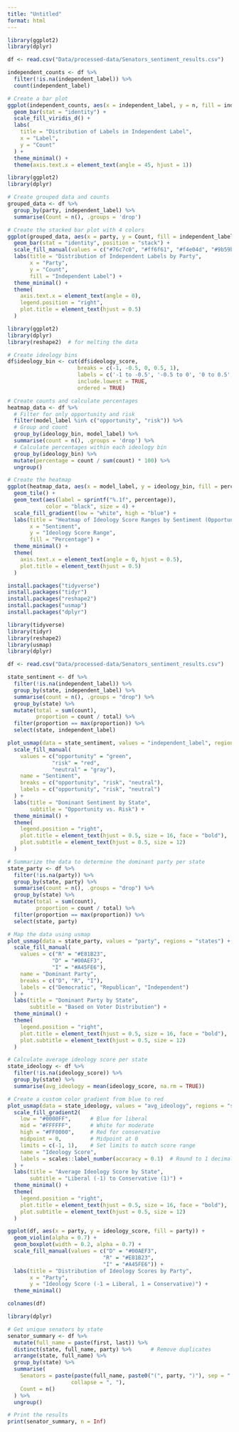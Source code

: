 ```yaml
---
title: "Untitled"
format: html
---
```


```r

library(ggplot2)
library(dplyr)

```

```r

df <- read.csv("Data/processed-data/Senators_sentiment_results.csv")

```

```r

independent_counts <- df %>%
  filter(!is.na(independent_label)) %>%
  count(independent_label)

# Create a bar plot
ggplot(independent_counts, aes(x = independent_label, y = n, fill = independent_label)) +
  geom_bar(stat = "identity") +
  scale_fill_viridis_d() +
  labs(
    title = "Distribution of Labels in Independent Label",
    x = "Label",
    y = "Count"
  ) +
  theme_minimal() +
  theme(axis.text.x = element_text(angle = 45, hjust = 1))

```

```r

library(ggplot2)
library(dplyr)

# Create grouped data and counts
grouped_data <- df %>%
  group_by(party, independent_label) %>%
  summarise(Count = n(), .groups = 'drop')

# Create the stacked bar plot with 4 colors
ggplot(grouped_data, aes(x = party, y = Count, fill = independent_label)) +
  geom_bar(stat = "identity", position = "stack") +
  scale_fill_manual(values = c("#76c7c0", "#ff6f61", "#f4e04d", "#9b59b6", "9b59b6")) +  # Added fourth color
  labs(title = "Distribution of Independent Labels by Party",
       x = "Party",
       y = "Count",
       fill = "Independent Label") +
  theme_minimal() +
  theme(
    axis.text.x = element_text(angle = 0),
    legend.position = "right",
    plot.title = element_text(hjust = 0.5)
  )

```

```r

library(ggplot2)
library(dplyr)
library(reshape2)  # for melting the data

# Create ideology bins
df$ideology_bin <- cut(df$ideology_score, 
                      breaks = c(-1, -0.5, 0, 0.5, 1),
                      labels = c('-1 to -0.5', '-0.5 to 0', '0 to 0.5', '0.5 to 1'),
                      include.lowest = TRUE,
                      ordered = TRUE)

# Create counts and calculate percentages
heatmap_data <- df %>%
  # Filter for only opportunity and risk
  filter(model_label %in% c("opportunity", "risk")) %>%
  # Group and count
  group_by(ideology_bin, model_label) %>%
  summarise(count = n(), .groups = 'drop') %>%
  # Calculate percentages within each ideology bin
  group_by(ideology_bin) %>%
  mutate(percentage = count / sum(count) * 100) %>%
  ungroup()

# Create the heatmap
ggplot(heatmap_data, aes(x = model_label, y = ideology_bin, fill = percentage)) +
  geom_tile() +
  geom_text(aes(label = sprintf("%.1f", percentage)), 
            color = "black", size = 4) +
  scale_fill_gradient(low = "white", high = "blue") +
  labs(title = "Heatmap of Ideology Score Ranges by Sentiment (Opportunity and Risk)",
       x = "Sentiment",
       y = "Ideology Score Range",
       fill = "Percentage") +
  theme_minimal() +
  theme(
    axis.text.x = element_text(angle = 0, hjust = 0.5),
    plot.title = element_text(hjust = 0.5)
  )

```

```r

install.packages("tidyverse")
install.packages("tidyr")
install.packages("reshape2")
install.packages("usmap")
install.packages("dplyr")

```

```r

library(tidyverse)
library(tidyr)
library(reshape2)
library(usmap)
library(dplyr)

```

```r

df <- read.csv("Data/processed-data/Senators_sentiment_results.csv")

```

```r

state_sentiment <- df %>%
  filter(!is.na(independent_label)) %>%
  group_by(state, independent_label) %>%
  summarise(count = n(), .groups = "drop") %>%
  group_by(state) %>%
  mutate(total = sum(count),
         proportion = count / total) %>%
  filter(proportion == max(proportion)) %>%
  select(state, independent_label)

plot_usmap(data = state_sentiment, values = "independent_label", regions = "states") +
  scale_fill_manual(
    values = c("opportunity" = "green", 
              "risk" = "red", 
              "neutral" = "gray"),
    name = "Sentiment",
    breaks = c("opportunity", "risk", "neutral"),  
    labels = c("opportunity", "risk", "neutral")   
  ) +
  labs(title = "Dominant Sentiment by State", 
       subtitle = "Opportunity vs. Risk") +
  theme_minimal() +
  theme(
    legend.position = "right",
    plot.title = element_text(hjust = 0.5, size = 16, face = "bold"),
    plot.subtitle = element_text(hjust = 0.5, size = 12)
  )

```

```r

# Summarize the data to determine the dominant party per state
state_party <- df %>%
  filter(!is.na(party)) %>%
  group_by(state, party) %>%
  summarise(count = n(), .groups = "drop") %>%
  group_by(state) %>%
  mutate(total = sum(count),
         proportion = count / total) %>%
  filter(proportion == max(proportion)) %>%
  select(state, party)

# Map the data using usmap
plot_usmap(data = state_party, values = "party", regions = "states") +
  scale_fill_manual(
    values = c("R" = "#E81B23", 
              "D" = "#00AEF3", 
              "I" = "#A45FE6"),
    name = "Dominant Party",
    breaks = c("D", "R", "I"),
    labels = c("Democratic", "Republican", "Independent")
  ) +
  labs(title = "Dominant Party by State", 
       subtitle = "Based on Voter Distribution") +
  theme_minimal() +
  theme(
    legend.position = "right",
    plot.title = element_text(hjust = 0.5, size = 16, face = "bold"),
    plot.subtitle = element_text(hjust = 0.5, size = 12)
  )

```

```r

# Calculate average ideology score per state
state_ideology <- df %>%
  filter(!is.na(ideology_score)) %>%
  group_by(state) %>%
  summarise(avg_ideology = mean(ideology_score, na.rm = TRUE))

# Create a custom color gradient from blue to red
plot_usmap(data = state_ideology, values = "avg_ideology", regions = "states") +
  scale_fill_gradient2(
    low = "#0000FF",      # Blue for liberal
    mid = "#FFFFFF",      # White for moderate
    high = "#FF0000",     # Red for conservative
    midpoint = 0,         # Midpoint at 0
    limits = c(-1, 1),    # Set limits to match score range
    name = "Ideology Score",
    labels = scales::label_number(accuracy = 0.1)  # Round to 1 decimal
  ) +
  labs(title = "Average Ideology Score by State", 
       subtitle = "Liberal (-1) to Conservative (1)") +
  theme_minimal() +
  theme(
    legend.position = "right",
    plot.title = element_text(hjust = 0.5, size = 16, face = "bold"),
    plot.subtitle = element_text(hjust = 0.5, size = 12)
  )

```

```r

ggplot(df, aes(x = party, y = ideology_score, fill = party)) +
  geom_violin(alpha = 0.7) +
  geom_boxplot(width = 0.2, alpha = 0.7) +
  scale_fill_manual(values = c("D" = "#00AEF3", 
                              "R" = "#E81B23", 
                              "I" = "#A45FE6")) +
  labs(title = "Distribution of Ideology Scores by Party",
       x = "Party",
       y = "Ideology Score (-1 = Liberal, 1 = Conservative)") +
  theme_minimal()

```

```r

colnames(df)

```

```r

library(dplyr)

# Get unique senators by state
senator_summary <- df %>%
  mutate(full_name = paste(first, last)) %>%  
  distinct(state, full_name, party) %>%      # Remove duplicates
  arrange(state, full_name) %>%              
  group_by(state) %>%
  summarise(
    Senators = paste(paste(full_name, paste0("(", party, ")"), sep = " "), 
                    collapse = ", "),
    Count = n()
  ) %>%
  ungroup()

# Print the results
print(senator_summary, n = Inf)

```